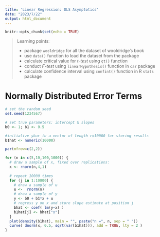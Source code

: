 ```yaml
---
title: 'Linear Regression: OLS Asymptotics'
date: "2023/7/22"
output: html_document
---
```


```r
knitr::opts_chunk$set(echo = TRUE)
```


> Learning points:
>
> * package `wooldridge` for all the dataset of wooldridge's book
> * use `data()` function to load the dataset from the package
> * calculate critical value for *t-test* using `qt()` function
> * conduct *F-test* using `linearHypothesis()` function in `car` package
> * calculate confidence interval using `confint()` function in R `stats` package


# Normally Distributed Error Terms

```r
# set the random seed
set.seed(1234567)

# set true parameters: intercept & slopes
b0 <- 1; b1 <- 0.5

#initialize ybar to a vector of length r=10000 for storing results
b1hat <- numeric(10000)

par(mfrow=c(2,2))

for (n in c(5,10,100,1000)) {
  # draw a sample of x, fixed over replications:
  x <- rnorm(n,4,1)
  
  # repeat 10000 times
  for (j in 1:10000) {
    # draw a sample of u
    u <-  rnorm(n)
    # draw a sample of y
    y <- b0 + b1*x + u
    # regress y on x and store slope estimate at position j
    bhat <- coef( lm(y~x) )
    b1hat[j] <- bhat["x"]
  }
  plot(density(b1hat), main = "", paste("n =", n, sep = " "))
  curve( dnorm(x, 0.5, sqrt(var(b1hat))), add = TRUE, lty = 2 )
}
```

